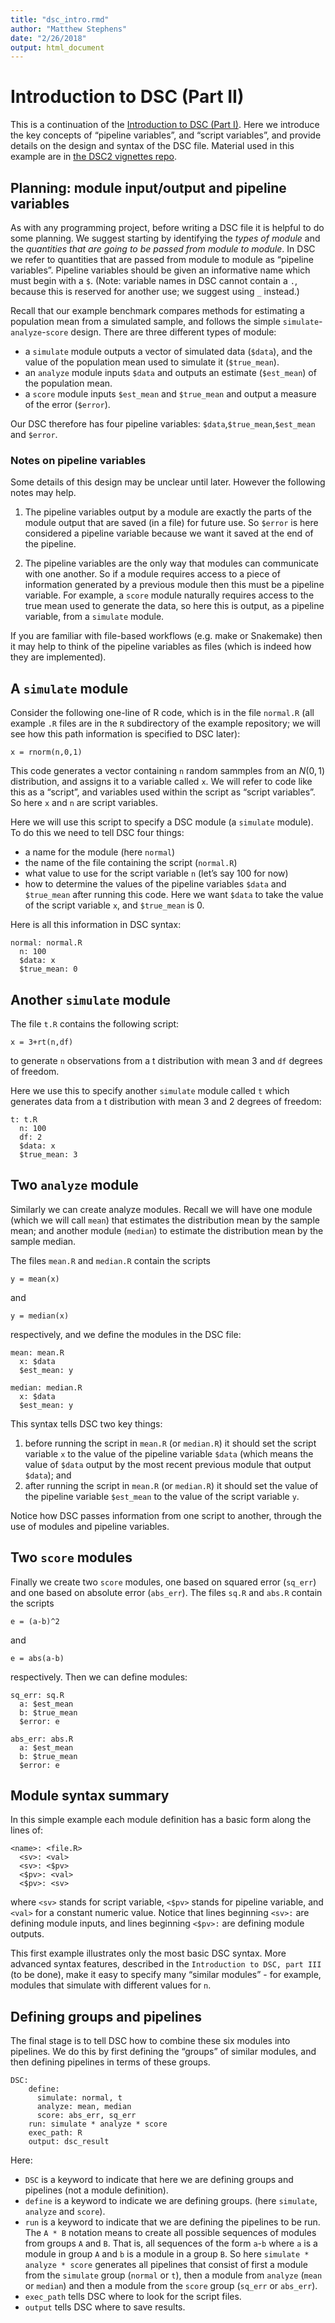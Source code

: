 ```yaml
---
title: "dsc_intro.rmd"
author: "Matthew Stephens"
date: "2/26/2018"
output: html_document
---
```


# Introduction to DSC (Part II)

This is a continuation of the [Introduction to DSC (Part I)](First_Course.html). Here we introduce the key concepts of "pipeline variables", and "script variables", and provide details on the design and syntax of the DSC file. Material used in this example are in [the DSC2 vignettes repo](https://github.com/stephenslab/dsc2/tree/master/vignettes/one_sample_location).


## Planning: module input/output and pipeline variables

As with any programming project, before writing a DSC file it is helpful to do some planning. We suggest starting by
identifying the *types of module* and the *quantities that are going to be passed from module to module*. In DSC we refer to quantities that are passed from module to module as "pipeline variables". Pipeline variables should be given an informative name which must begin with a `$`. (Note: variable names in DSC cannot contain a `.`, because this is reserved for another use; we suggest using `_` instead.)

Recall that our example benchmark compares methods for estimating a population mean from a simulated sample, and follows the simple `simulate`-`analyze`-`score` design.
There are three different types of module:

+ a `simulate` module outputs a vector of simulated data (`$data`),  and the value of the population mean used to simulate it (`$true_mean`). 
+ an `analyze` module inputs `$data` and outputs an estimate (`$est_mean`) of the population mean.
+ a `score` module inputs `$est_mean` and `$true_mean` and output a measure of the error (`$error`).

Our DSC therefore has four pipeline variables: `$data`,`$true_mean`,`$est_mean` and `$error`.

### Notes on pipeline variables

Some details of this design may be unclear until later.
However the following notes may help.

1. The pipeline variables output by a module are exactly the
parts of the module output that are saved (in a file) for future use. So `$error` is here considered a pipeline variable because we want it saved at the end of the pipeline. 

2. The pipeline variables are the only way that modules can communicate with one another. So if a module requires access to a piece of information generated by a previous module then this must be a pipeline variable. For example, a `score` module  naturally requires access to the true mean used to generate the data, so here this is output, as a pipeline variable, from a `simulate` module. 

If you are familiar with
file-based workflows (e.g. make or Snakemake) then 
it may help to think of the pipeline variables as files (which is indeed how they are implemented).


<!-- Here the pipeline variables are: -->

<!-- - `$data`: a vector of data sampled from a distribution -->
<!-- - `$true_mean`: the true mean of the distribution from which the data were sampled -->
<!-- - `$est_mean`: an estimate of the  mean of the distribution (each method will output some such estimate) -->
<!-- - `$error`: a measure of the error in the estimate compared with the truth -->

<!-- We might summarize this schematically as: -->
<!-- (maybe a picture here) -->

<!-- + `simulate: . -> $data, $true_mean` -->
<!-- + `analyze: $data -> $est_mean` -->
<!-- + `score: $est_mean,$true_mean -> $error` -->


## A `simulate` module

Consider the following one-line of R code, which is in the file `normal.R` (all example `.R` files are in the `R` subdirectory of the example repository; we will see how this path information is specified to DSC later):

```x = rnorm(n,0,1)```

This code generates a vector containing `n` random sammples from an $N(0,1)$ distribution, and assigns it to a variable called `x`. We will refer to code like this as a "script", and variables used within the script as "script variables". So here `x` and `n` are script variables.

Here we will use this script to specify a DSC module (a `simulate` module). To do this we need to tell DSC four things:

- a name for the module (here `normal`) 
- the name of the file containing the script (`normal.R`) 
- what value to use for the script variable `n` (let's say 100 for now)
- how to determine the values of the pipeline variables `$data` and `$true_mean` after running this code. Here we want `$data` to take the value of the script variable `x`, and `$true_mean` is 0.

Here is all this information in DSC syntax:
```
normal: normal.R
  n: 100
  $data: x
  $true_mean: 0
```

## Another `simulate` module

The file `t.R` contains the following script:

```x = 3+rt(n,df)```

to generate `n` observations from a t distribution with mean 3 and `df` degrees of freedom.

Here we use this to specify another `simulate` module called `t` which generates data from a t distribution with mean 3 and 2 degrees of freedom:
```
t: t.R
  n: 100
  df: 2
  $data: x
  $true_mean: 3
```


## Two `analyze` module

Similarly we can create analyze modules. Recall we will 
have one module (which we will call `mean`) that estimates the distribution mean by the sample mean; and another module (`median`) to  estimate the distribution mean by the sample median.

The files `mean.R` and `median.R` contain the scripts
```
y = mean(x)
```
and
```
y = median(x)
```
respectively, and we define the modules in the DSC file:
```
mean: mean.R
  x: $data
  $est_mean: y
  
median: median.R
  x: $data
  $est_mean: y
```

This syntax tells DSC two key things: 

1. before running the script in `mean.R` (or `median.R`) it should set the script variable `x` to the value of the pipeline variable `$data` (which means the value of `$data` output by the most recent previous module that output `$data`); and 
2. after running the script in `mean.R` (or `median.R`) it should set the value of the pipeline variable `$est_mean` to the value of the script variable `y`.


Notice how DSC passes information from one script to another, through the use of modules and pipeline variables. 


## Two `score` modules

Finally we create two `score` modules, one based on squared error (`sq_err`) and one based on absolute error (`abs_err`).
The files `sq.R` and `abs.R` contain the scripts
```
e = (a-b)^2
```
and
```
e = abs(a-b)
```
respectively. Then we can define modules:
```
sq_err: sq.R
  a: $est_mean
  b: $true_mean
  $error: e
 
abs_err: abs.R
  a: $est_mean
  b: $true_mean
  $error: e 
```
  
## Module syntax summary  
  
In this simple example 
each module definition has a basic form along the lines of:
```
<name>: <file.R> 
  <sv>: <val>
  <sv>: <$pv>
  <$pv>: <val>
  <$pv>: <sv>
```
where `<sv>` stands for script variable, `<$pv>` stands for pipeline variable,
and `<val>` for a constant numeric value. Notice that lines
beginning `<sv>:` are defining module inputs, and lines beginning `<$pv>:`
are defining module outputs.

This first example illustrates only the most basic DSC syntax.
More advanced syntax features, described in the 
`Introduction to DSC, part III` (to be done), make it easy to specify many "similar modules" - for example, modules that simulate with different values for `n`.  
  
## Defining groups and pipelines

The final stage is to tell DSC how to combine these
six modules into pipelines. We do this by
first defining the "groups" of similar modules, and then
defining pipelines in terms of these groups. 

```
DSC:
    define:
      simulate: normal, t
      analyze: mean, median
      score: abs_err, sq_err
    run: simulate * analyze * score
    exec_path: R
    output: dsc_result
```

Here:

- `DSC` is a keyword to indicate that here we are defining groups and pipelines (not a module definition).
- `define` is a keyword to indicate we are defining groups.
(here `simulate`, `analyze` and `score`).
- `run` is a keyword to indicate that we are defining the pipelines to be run. The `A * B` notation means to create all possible sequences of modules from groups `A` and `B`. That is, all sequences of the form `a`-`b` where `a` is a module in group `A` and `b` is a module in a group `B`. So here
`simulate * analyze * score` generates all pipelines that consist of first a module from the `simulate` group (`normal` or `t`), then a module from `analyze` (`mean` or `median`) and then a module from the `score` group (`sq_err` or `abs_err`).
- `exec_path` tells DSC where to look for the script files.
- `output` tells DSC where to save results.


